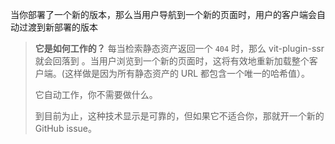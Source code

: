 
当你部署了一个新的版本，那么当用户导航到一个新的页面时，用户的客户端会自动过渡到新部署的版本

> **它是如何工作的？** 每当检索静态资产返回一个 `404` 时，那么 vit-plugin-ssr 就会回落到 <Link text="Server Routing" href="/server-routing" />。当用户浏览到一个新的页面时，这将有效地重新加载整个客户端。(这样做是因为所有静态资产的 URL 都包含一个唯一的哈希值）。
>
> 它自动工作，你不需要做什么。
>
> 到目前为止，这种技术显示是可靠的，但如果它不适合你，那就开一个新的 GitHub issue。
